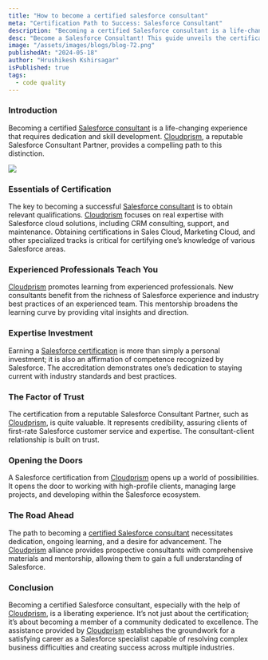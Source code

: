 ```yaml
---
title: "How to become a certified salesforce consultant"
meta: "Certification Path to Success: Salesforce Consultant"
description: "Becoming a certified Salesforce consultant is a life-changing experience that requires dedication and skill development. [Cloudprism](https://cloudprism.in/), a reputable Salesforce Consultant Partner, provides a compelling path to this distinction."
desc: "Become a Salesforce Consultant! This guide unveils the certification path, explores valuable skills, and helps you land your dream job."
image: "/assets/images/blogs/blog-72.png"
publishedAt: "2024-05-18"
author: "Hrushikesh Kshirsagar"
isPublished: true
tags:
  - code quality
---
```


### Introduction

Becoming a certified [Salesforce consultant](https://cloudprism.in/salesforce-consultation) is a life-changing experience that requires dedication and skill development. [Cloudprism](https://cloudprism.in/), a reputable Salesforce Consultant Partner, provides a compelling path to this distinction.

<Image src="/assets/images/blogs/blog-73.png" />

### Essentials of Certification

The key to becoming a successful [Salesforce consultant](https://cloudprism.in/salesforce-consultation) is to obtain relevant qualifications. [Cloudprism](https://cloudprism.in/) focuses on real expertise with Salesforce cloud solutions, including CRM consulting, support, and maintenance. Obtaining certifications in Sales Cloud, Marketing Cloud, and other specialized tracks is critical for certifying one’s knowledge of various Salesforce areas.

### Experienced Professionals Teach You

[Cloudprism](https://cloudprism.in/) promotes learning from experienced professionals. New consultants benefit from the richness of Salesforce experience and industry best practices of an experienced team. This mentorship broadens the learning curve by providing vital insights and direction.

### Expertise Investment

Earning a [Salesforce certification](https://www.salesforce.com/in/) is more than simply a personal investment; it is also an affirmation of competence recognized by Salesforce. The accreditation demonstrates one’s dedication to staying current with industry standards and best practices.

### The Factor of Trust

The certification from a reputable Salesforce Consultant Partner, such as [Cloudprism](https://cloudprism.in/), is quite valuable. It represents credibility, assuring clients of first-rate Salesforce customer service and expertise. The consultant-client relationship is built on trust.

### Opening the Doors

A Salesforce certification from [Cloudprism](https://cloudprism.in/) opens up a world of possibilities. It opens the door to working with high-profile clients, managing large projects, and developing within the Salesforce ecosystem.

### The Road Ahead

The path to becoming a [certified Salesforce consultant](https://cloudprism.in/salesforce-consultation) necessitates dedication, ongoing learning, and a desire for advancement. The [Cloudprism](https://cloudprism.in/) alliance provides prospective consultants with comprehensive materials and mentorship, allowing them to gain a full understanding of Salesforce.

### Conclusion

Becoming a certified Salesforce consultant, especially with the help of [Cloudprism](https://cloudprism.in/), is a liberating experience. It’s not just about the certification; it’s about becoming a member of a community dedicated to excellence. The assistance provided by [Cloudprism](https://cloudprism.in/) establishes the groundwork for a satisfying career as a Salesforce specialist capable of resolving complex business difficulties and creating success across multiple industries.
